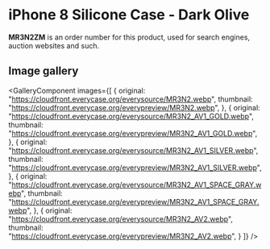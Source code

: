 
# iPhone 8 Silicone Case - Dark Olive

<Callout type='info' emoji='👉🏻'>**MR3N2ZM** is an order number for this product, used for search engines, auction websites and such.</Callout>

## Image gallery

<GalleryComponent
    images={[
      {
        original: "https://cloudfront.everycase.org/everysource/MR3N2.webp",
        thumbnail: "https://cloudfront.everycase.org/everypreview/MR3N2.webp",
      },
      {
        original: "https://cloudfront.everycase.org/everysource/MR3N2_AV1_GOLD.webp",
        thumbnail: "https://cloudfront.everycase.org/everypreview/MR3N2_AV1_GOLD.webp",
      },
      {
        original: "https://cloudfront.everycase.org/everysource/MR3N2_AV1_SILVER.webp",
        thumbnail: "https://cloudfront.everycase.org/everypreview/MR3N2_AV1_SILVER.webp",
      },
      {
        original: "https://cloudfront.everycase.org/everysource/MR3N2_AV1_SPACE_GRAY.webp",
        thumbnail: "https://cloudfront.everycase.org/everypreview/MR3N2_AV1_SPACE_GRAY.webp",
      },
      {
        original: "https://cloudfront.everycase.org/everysource/MR3N2_AV2.webp",
        thumbnail: "https://cloudfront.everycase.org/everypreview/MR3N2_AV2.webp",
      }
    ]}
  />
